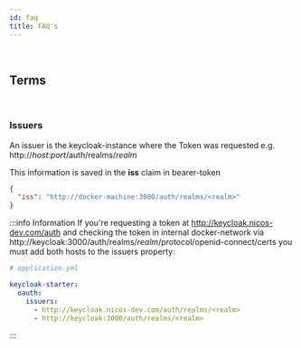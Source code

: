 ```yaml
---
id: faq
title: FAQ's
---
```


<br/>

## Terms

<br/>

### Issuers

An issuer is the keycloak-instance where the Token was requested e.g. http://*host:port*/auth/realms/*realm*

This information is saved in the **iss** claim in bearer-token
```json
{
  "iss": "http://docker-machine:3000/auth/realms/<realm>"
}
```


:::info Information
If you're requesting a token at http://keycloak.nicos-dev.com/auth and checking the token in internal docker-network via
http://keycloak:3000/auth/realms/*realm*/protocol/openid-connect/certs you must add both hosts to the issuers property:

```yaml
# application.yml

keycloak-starter:
  oauth:
    issuers:
      - http://keycloak.nicos-dev.com/auth/realms/<realm>
      - http://keycloak:3000/auth/realms/<realm>
```
:::


###